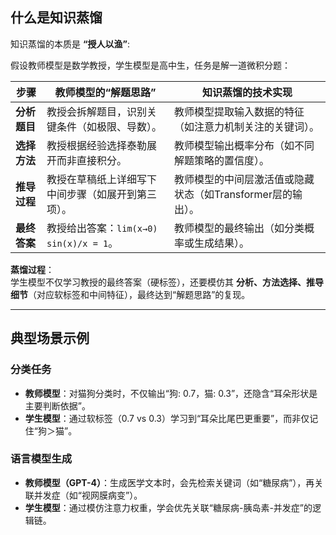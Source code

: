 ## 什么是知识蒸馏

知识蒸馏的本质是 **“授人以渔”**:

假设教师模型是数学教授，学生模型是高中生，任务是解一道微积分题：

| **步骤**          | **教师模型的“解题思路”**                     | **知识蒸馏的技术实现**                     |
|--------------------|--------------------------------------------|--------------------------------------------|
| **分析题目**       | 教授会拆解题目，识别关键条件（如极限、导数）。       | 教师模型提取输入数据的特征（如注意力机制关注的关键词）。 |
| **选择方法**       | 教授根据经验选择泰勒展开而非直接积分。             | 教师模型输出概率分布（如不同解题策略的置信度）。       |
| **推导过程**       | 教授在草稿纸上详细写下中间步骤（如展开到第三项）。   | 教师模型的中间层激活值或隐藏状态（如Transformer层的输出）。 |
| **最终答案**       | 教授给出答案：`lim(x→0) sin(x)/x = 1`。        | 教师模型的最终输出（如分类概率或生成结果）。           |

**蒸馏过程**：  
学生模型不仅学习教授的最终答案（硬标签），还要模仿其 **分析、方法选择、推导细节**（对应软标签和中间特征），最终达到“解题思路”的复现。

---

## 典型场景示例
### 分类任务
- **教师模型**：对猫狗分类时，不仅输出“狗: 0.7，猫: 0.3”，还隐含“耳朵形状是主要判断依据”。  
- **学生模型**：通过软标签（0.7 vs 0.3）学习到“耳朵比尾巴更重要”，而非仅记住“狗＞猫”。

### 语言模型生成
- **教师模型（GPT-4）**：生成医学文本时，会先检索关键词（如“糖尿病”），再关联并发症（如“视网膜病变”）。  
- **学生模型**：通过模仿注意力权重，学会优先关联“糖尿病-胰岛素-并发症”的逻辑链。